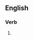==English==

===Verb===
{{head|en|present participle}}

# {{present participle of|dequeue|lang=en|nocat=1}}